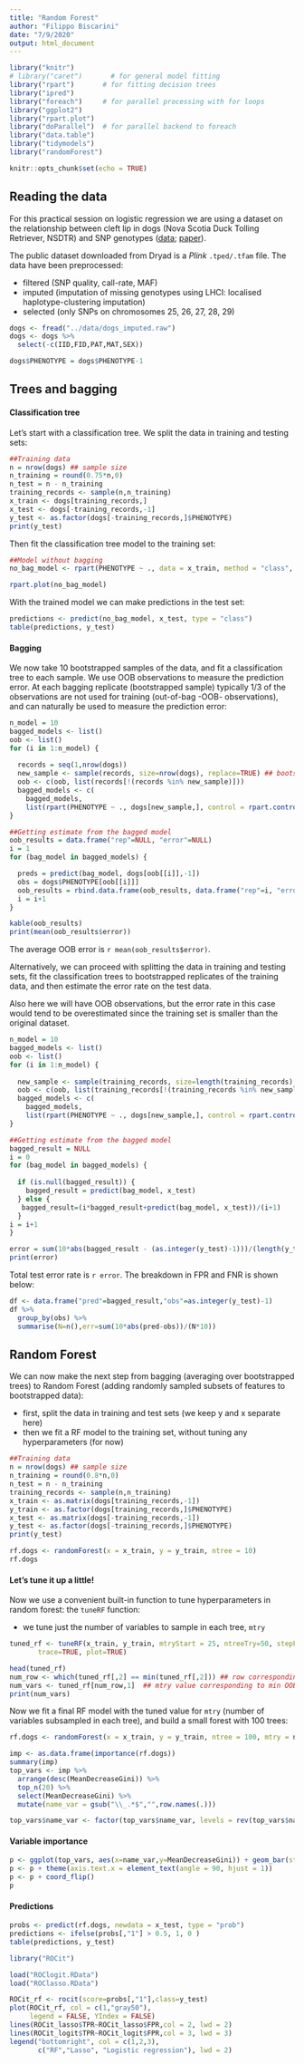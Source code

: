 ```yaml
---
title: "Random Forest"
author: "Filippo Biscarini"
date: "7/9/2020"
output: html_document
---
```


```r
library("knitr")
# library("caret")       # for general model fitting
library("rpart")       # for fitting decision trees
library("ipred")  
library("foreach")     # for parallel processing with for loops
library("ggplot2")
library("rpart.plot")
library("doParallel")  # for parallel backend to foreach
library("data.table")
library("tidymodels")
library("randomForest")

knitr::opts_chunk$set(echo = TRUE)
```

## Reading the data

For this practical session on logistic regression we are using a dataset on the relationship between cleft lip in dogs (Nova Scotia Duck Tolling Retriever, NSDTR) and SNP genotypes ([data](https://datadryad.org/stash/dataset/doi:10.5061/dryad.j8r8q); [paper](https://journals.plos.org/plosgenetics/article?id=10.1371/journal.pgen.1005059)).

The public dataset downloaded from Dryad is a *Plink* `.tped/.tfam` file. The data have been preprocessed:

- filtered (SNP quality, call-rate, MAF)
- imputed (imputation of missing genotypes using LHCI: localised haplotype-clustering imputation)
- selected (only SNPs on chromosomes 25, 26, 27, 28, 29)

```r
dogs <- fread("../data/dogs_imputed.raw")
dogs <- dogs %>%
  select(-c(IID,FID,PAT,MAT,SEX))

dogs$PHENOTYPE = dogs$PHENOTYPE-1
```

## Trees and bagging

#### Classification tree

Let's start with a classification tree. We split the data in training and testing sets:

```r
##Training data
n = nrow(dogs) ## sample size
n_training = round(0.75*n,0)
n_test = n - n_training
training_records <- sample(n,n_training)
x_train <- dogs[training_records,]
x_test <- dogs[-training_records,-1]
y_test <- as.factor(dogs[-training_records,]$PHENOTYPE)
print(y_test)
```

Then fit the classification tree model to the training set:

```r
##Model without bagging
no_bag_model <- rpart(PHENOTYPE ~ ., data = x_train, method = "class", control = rpart.control(minsplit = 3))

rpart.plot(no_bag_model)
```

With the trained model we can make predictions in the test set:

```r
predictions <- predict(no_bag_model, x_test, type = "class")
table(predictions, y_test)
```
#### Bagging

We now take 10 bootstrapped samples of the data, and fit a classification tree to each sample. We use OOB observations to measure the prediction error.
At each bagging replicate (bootstrapped sample) typically $1/3$ of the observations are not used for training (out-of-bag -OOB- observations), and can naturally be used to measure the prediction error:

```r
n_model = 10
bagged_models <- list()
oob <- list()
for (i in 1:n_model) {
  
  records = seq(1,nrow(dogs))
  new_sample <- sample(records, size=nrow(dogs), replace=TRUE) ## bootstrapping here!!
  oob <- c(oob, list(records[!(records %in% new_sample)]))
  bagged_models <- c(
    bagged_models,
    list(rpart(PHENOTYPE ~ ., dogs[new_sample,], control = rpart.control(minsplit=3))))
}

##Getting estimate from the bagged model
oob_results = data.frame("rep"=NULL, "error"=NULL)
i = 1
for (bag_model in bagged_models) {

  preds = predict(bag_model, dogs[oob[[i]],-1])
  obs = dogs$PHENOTYPE[oob[[i]]]
  oob_results = rbind.data.frame(oob_results, data.frame("rep"=i, "error"=1-sum(preds == obs)/length(preds)))
  i = i+1
}
```

```r
kable(oob_results)
print(mean(oob_results$error))
```

The average OOB error is `r mean(oob_results$error)`.

Alternatively, we can proceed with splitting the data in training and testing sets, fit the classification trees to bootstrapped replicates of the training data, and then estimate the error rate on the test data.

Also here we will have OOB observations, but the error rate in this case would tend to be overestimated since the training set is smaller than the original dataset.

```r
n_model = 10
bagged_models <- list()
oob <- list()
for (i in 1:n_model) {
  
  new_sample <- sample(training_records, size=length(training_records), replace=TRUE)
  oob <- c(oob, list(training_records[!(training_records %in% new_sample)]))
  bagged_models <- c(
    bagged_models,
    list(rpart(PHENOTYPE ~ ., dogs[new_sample,], control = rpart.control(minsplit=3))))
}
```

```r
##Getting estimate from the bagged model
bagged_result = NULL
i = 0
for (bag_model in bagged_models) {
 
  if (is.null(bagged_result)) {
    bagged_result = predict(bag_model, x_test)
  } else {
   bagged_result=(i*bagged_result+predict(bag_model, x_test))/(i+1)
  }
i = i+1
}

error = sum(10*abs(bagged_result - (as.integer(y_test)-1)))/(length(y_test)*10)
print(error)
```

Total test error rate is `r error`.
The breakdown in FPR and FNR is shown below:

```r
df <- data.frame("pred"=bagged_result,"obs"=as.integer(y_test)-1)
df %>%
  group_by(obs) %>%
  summarise(N=n(),err=sum(10*abs(pred-obs))/(N*10))
```

## Random Forest

We can now make the next step from bagging (averaging over bootstrapped trees) to Random Forest (adding randomly sampled subsets of features to bootstrapped data):

- first, split the data in training and test sets (we keep y and x separate here)
- then we fit a RF model to the training set, without tuning any hyperparameters (for now)

```r
##Training data
n = nrow(dogs) ## sample size
n_training = round(0.8*n,0)
n_test = n - n_training
training_records <- sample(n,n_training)
x_train <- as.matrix(dogs[training_records,-1])
y_train <- as.factor(dogs[training_records,]$PHENOTYPE)
x_test <- as.matrix(dogs[-training_records,-1])
y_test <- as.factor(dogs[-training_records,]$PHENOTYPE)
print(y_test)
```

```r
rf.dogs <- randomForest(x = x_train, y = y_train, ntree = 10)
rf.dogs
```

#### Let's tune it up a little!

Now we use a convenient built-in function to tune hyperparameters in random forest: the `tuneRF` function:

- we tune just the number of variables to sample in each tree, `mtry`

```r
tuned_rf <- tuneRF(x_train, y_train, mtryStart = 25, ntreeTry=50, stepFactor=1.5, improve=0.01,
       trace=TRUE, plot=TRUE)

head(tuned_rf)
num_row <- which(tuned_rf[,2] == min(tuned_rf[,2])) ## row corresponding to min OOB error
num_vars <- tuned_rf[num_row,1]  ## mtry value corresponding to min OOB error
print(num_vars)
```

Now we fit a final RF model with the tuned value for `mtry` (number of variables subsampled in each tree), and build a small forest with 100 trees:

```r
rf.dogs <- randomForest(x = x_train, y = y_train, ntree = 100, mtry = num_vars, importance = TRUE)

imp <- as.data.frame(importance(rf.dogs))
summary(imp)
top_vars <- imp %>%
  arrange(desc(MeanDecreaseGini)) %>%
  top_n(20) %>%
  select(MeanDecreaseGini) %>%
  mutate(name_var = gsub("\\_.*$","",row.names(.)))

top_vars$name_var <- factor(top_vars$name_var, levels = rev(top_vars$name_var))
```

#### Variable importance

```r
p <- ggplot(top_vars, aes(x=name_var,y=MeanDecreaseGini)) + geom_bar(stat="identity")
p <- p + theme(axis.text.x = element_text(angle = 90, hjust = 1))
p <- p + coord_flip()
p
```

#### Predictions

```r
probs <- predict(rf.dogs, newdata = x_test, type = "prob")
predictions <- ifelse(probs[,"1"] > 0.5, 1, 0 )
table(predictions, y_test)
```

```r
library("ROCit")

load("ROClogit.RData")
load("ROClasso.RData")

ROCit_rf <- rocit(score=probs[,"1"],class=y_test)
plot(ROCit_rf, col = c(1,"gray50"), 
     legend = FALSE, YIndex = FALSE)
lines(ROCit_lasso$TPR~ROCit_lasso$FPR,col = 2, lwd = 2)
lines(ROCit_logit$TPR~ROCit_logit$FPR,col = 3, lwd = 3)
legend("bottomright", col = c(1,2,3),
       c("RF","Lasso", "Logistic regression"), lwd = 2)
```
